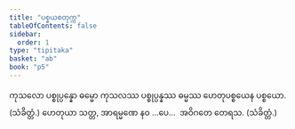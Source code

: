 ```yaml
---
title: "ပစ္စယစတုက္က"
tableOfContents: false
sidebar:
  order: 1
type: "tipitaka"
basket: "ab"
book: "p5"
---
```



<DynamicBreadcrumb />

<Division number="71" book="p5" e="ch" v="39" p="19">

<Paragraph number="234" book="p5">
ကုသလော ပစ္စုပ္ပန္နော ဓမ္မော ကုသလဿ ပစ္စုပ္ပန္နဿ ဓမ္မဿ ဟေတုပစ္စယေန ပစ္စယော. (သံခိတ္တံ.)
</Paragraph>

<Paragraph number="235" book="p5">
ဟေတုယာ သတ္တ, အာရမ္မဏေ နဝ …ပေ…  အဝိဂတေ တေရသ. (သံခိတ္တံ.)
</Paragraph>
</Division>